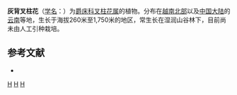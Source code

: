 {{Speciesbox
| genus = Staurogyne
| species = hypoleuca
| authority = R. Ben.
}}

'''灰背叉柱花'''（[[学名|学名]]：{{lang|la|''Staurogyne hypoleuca''}}）为[[爵床科|爵床科]][[叉柱花属|叉柱花属]]的植物。分布在[[越南北部|越南北部]]以及[[中国大陆|中国大陆]]的[[云南|云南]]等地，生长于海拔260米至1,750米的地区，常生长在湿润山谷林下，目前尚未由人工引种栽培。

== 参考文献 ==
<div class="references-small">
* {{cite web| url =http://www.bioinfo.cn/db05/KmzwSpecies.php?action=view&id=143| title =灰背叉柱花| work =《中国高等植物数据库全库》| publisher =中国科学院微生物研究所| author =昆明植物研究所| accessdate =2009-02-20| deadurl =yes| archiveurl =https://web.archive.org/web/20160305041615/http://www.bioinfo.cn/db05/KmzwSpecies.php?action=view&id=143| archivedate =2016-03-05}}
</div>
{{Taxonbar|from=Q15224879}}

[[Category:叉柱花属|H]]
[[Category:云南植物|H]]
[[Category:越南植物|H]]
